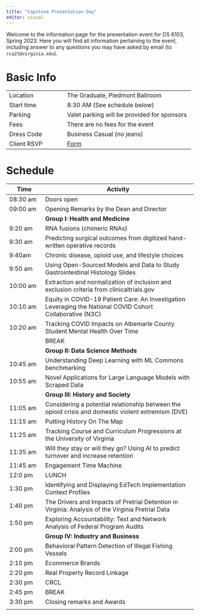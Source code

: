 ```yaml
---
title: "Capstone Presentation Day"
editor: visual
---
```


Welcome to the information page for the presentation event for DS 6103, Spring 2023. Here you will find all information pertaining to the event, including answer to any questions you may have asked by email (to `rca2t@virginia.edu`).

# Basic Info

|             |                                                                        |
|-----------------------|-------------------------------------------------|
| Location    | The Graduate, Piedmont Ballroom                                        |
| Start time  | 8:30 AM (See schedule below)                                           |
| Parking     | Valet parking will be provided for sponsors                            |
| Fees        | There are no fees for the event                                        |
| Dress Code  | Business Casual (no jeans)                                             |
| Client RSVP | [Form](https://virginia.az1.qualtrics.com/jfe/form/SV_bm83no5ddCIluaW) |

# Schedule {#schedule}

```{=html}
<!--
| Time | Activitiy |
|------|-----------|
| 8:30am | Doors open |
| 9:00am  | Opening Remarks by the Dean and Director | 
| 9:20am  | Behavioral Pattern Detection of Illegal Fishing Vessels | 
| 9:32am  | Ecommerce Brands| 
| 9:44am  | Real Property Record Linkage |  
| 9:56am  | CRCL |
| 10:08am | RNA fusions (chimeric RNAs) |
| 10:20am | Predicting surgical outcomes from digitized hand-written operative records |
| 10:32am | BREAK  |
| 10:45am | Chronic disease, opioid use, and lifestyle choices |
| 10:57am | Using Open-Sourced Models and Data to Study Gastrointestinal Histology Slides |
| 11:09am | Extraction and normalization of inclusion and exclusion criteria from clinicaltrials.gov |
| 11:21am | Equity in COVID-19 Patient Care: An Investigation Leveraging the National COVID Cohort Collaborative (N3C) |
| 11:33am | Tracking COVID Impacts on Albemarle County Student Mental Health Over Time |
| 11:45am | Considering a potential relationship between the opioid crisis and domestic violent extremism (DVE) |
| 12:00pm | LUNCH |
| 1:15pm  | Understanding Deep Learning with ML Commons benchmarking |
| 1:27pm | Novel Applications for Large Language Models with Scraped Data |
| 1:39pm | Putting History On The Map |
| 1:51pm | Tracking Course and Curriculum Progressions at the University of Virginia |
| 2:05 | BREAK  |
| 2:15pm | Will they stay or will they go?  Using AI to predict turnover and increase retention |
| 2:27pm | Engagement Time Machine |
| 2:39pm | Identifying and Displaying EdTech Implementation Context Profiles |
| 2:51pm | The Drivers and Impacts of Pretrial Detention in Virginia: Analysis of the Virginia Pretrial Data |
| 3:03pm | Exploring Accountability: Text and Network Analysis of Federal Program Audits (US citizens only) |
| 3:15pm | BREAK  |
| 4:00pm | Closing remarks and Awards  |
-->
```
| Time     | Activity                                                                                                   |
|--------------|----------------------------------------------------------|
| 08:30 am | Doors open                                                                                                 |
| 09:00 am | Opening Remarks by the Dean and Director                                                                   |
|          | **Group I: Health and Medicine**                                                                           |
| 9:20 am  | RNA fusions (chimeric RNAs)                                                                                |
| 9:30 am  | Predicting surgical outcomes from digitized hand-written operative records                                 |
| 9:40am   | Chronic disease, opioid use, and lifestyle choices                                                         |
| 9:50 am  | Using Open-Sourced Models and Data to Study Gastrointestinal Histology Slides                              |
| 10:00 am | Extraction and normalization of inclusion and exclusion criteria from clinicaltrials.gov                   |
| 10:10 am | Equity in COVID-19 Patient Care: An Investigation Leveraging the National COVID Cohort Collaborative (N3C) |
| 10:20 am | Tracking COVID Impacts on Albemarle County Student Mental Health Over Time                                 |
|          | BREAK                                                                                                      |
|          | **Group II: Data Science Methods**                                                                         |
| 10:45 am | Understanding Deep Learning with ML Commons benchmarking                                                   |
| 10:55 am | Novel Applications for Large Language Models with Scraped Data                                             |
|          | **Group III: History and Society**                                                                         |
| 11:05 am | Considering a potential relationship between the opioid crisis and domestic violent extremism (DVE)        |
| 11:15 am | Putting History On The Map                                                                                 |
| 11:25 am | Tracking Course and Curriculum Progressions at the University of Virginia                                  |
| 11:35 am | Will they stay or will they go? Using AI to predict turnover and increase retention                        |
| 11:45 am | Engagement Time Machine                                                                                    |
| 12:0 pm  | LUNCH                                                                                                      |
| 1:30 pm  | Identifying and Displaying EdTech Implementation Context Profiles                                          |
| 1:40 pm  | The Drivers and Impacts of Pretrial Detention in Virginia: Analysis of the Virginia Pretrial Data          |
| 1:50 pm  | Exploring Accountability: Text and Network Analysis of Federal Program Audits                              |
|          | **Group IV: Industry and Business**                                                                        |
| 2:00 pm  | Behavioral Pattern Detection of Illegal Fishing Vessels                                                    |
| 2:10 pm  | Ecommerce Brands                                                                                           |
| 2:20 pm  | Real Property Record Linkage                                                                               |
| 2:30 pm  | CRCL                                                                                                       |
| 2:45 pm  | BREAK                                                                                                      |
| 3:30 pm  | Closing remarks and Awards                                                                                 |
|          |                                                                                                            |
